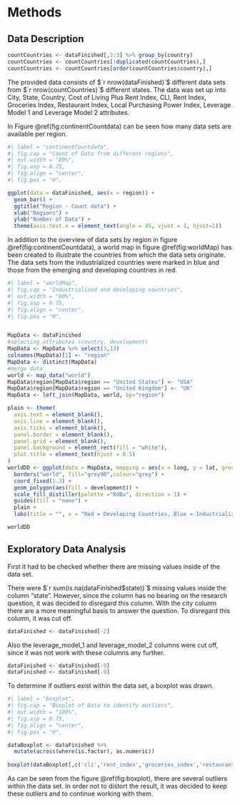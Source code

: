 # Methods

## Data Description

```r
countCountries <- dataFinished[,3:3] %>% group_by(country)
countCountries <- countCountries[!duplicated(countCountries),] 
countCountries <- countCountries[order(countCountries$country),]
```

The provided data consists of $`r nrow(dataFinished)`$ different data sets from $`r nrow(countCountries)`$ different states. The data was set up into City, State, Country, Cost of Living Plus Rent Index, CLI, Rent Index, Groceries Index, Restaurant Index, Local Purchasing Power Index, Leverage Model 1 and Leverage Model 2 attributes.

In Figure \@ref(fig:continentCountdata) can be seen how many data sets are available per region.

```r
#| label = "continentCountdata",
#| fig.cap = "Count of Data from different regions",
#| out.width = "80%",
#| fig.asp = 0.75,
#| fig.align = "center",
#| fig.pos = "H",

ggplot(data = dataFinished, aes(x = region)) +
  geom_bar() +
  ggtitle("Region - Count data") +
  xlab("Regions") +
  ylab("Number of Data") +
  theme(axis.text.x = element_text(angle = 45, vjust = 1, hjust=1))
```

In addition to the overview of data sets by region in figure \@ref(fig:continentCountdata), a world map in figure \@ref(fig:worldMap) has been created to illustrate the countries from which the data sets originate. The data sets from the industrialized countries were marked in blue and those from the emerging and developing countries in red.

```r
#| label = "worldMap",
#| fig.cap = "Industrialized and developing countries",
#| out.width = "80%",
#| fig.asp = 0.75,
#| fig.align = "center",
#| fig.pos = "H",


MapData <- dataFinished
#selecting attributes (country, development)
MapData <- MapData %>% select(3,13)
colnames(MapData)[1] <- "region"
MapData <- distinct(MapData)
#merge data
world <- map_data("world")
MapData$region[MapData$region == "United States"] <- "USA"
MapData$region[MapData$region == "United Kingdom"] <- "UK"
MapData <- left_join(MapData, world, by="region")

plain <- theme(
  axis.text = element_blank(),
  axis.line = element_blank(),
  axis.ticks = element_blank(),
  panel.border = element_blank(),
  panel.grid = element_blank(),
  panel.background = element_rect(fill = "white"),
  plot.title = element_text(hjust = 0.5)
)
worldDD <- ggplot(data = MapData, mapping = aes(x = long, y = lat, group = group)) +
  borders("world", fill="grey90",colour="grey") + 
  coord_fixed(1.3) +
  geom_polygon(aes(fill = development)) +
  scale_fill_distiller(palette ="RdBu", direction = 1) +
  guides(fill = "none") +
  plain +
  labs(title = "", x = "Red = Developing Countries, Blue = Industrialized Countries", y = "")

worldDD

```

## Exploratory Data Analysis

First it had to be checked whether there are missing values inside of the data set.

There were $`r sum(is.na(dataFinished$state))`$ missing values inside the column "state". 
However, since the column has no bearing on the research question, it was decided to disregard this column. With the city column there are a more meaningful basis to answer the question.
To disregard this column, it was cut off.

```r
dataFinished <- dataFinished[-2]
```

Also the leverage_model_1 and leverage_model_2 columns were cut off, since it was not work with these columns any further.

```r
dataFinished <- dataFinished[-9]
dataFinished <- dataFinished[-9]
```


To determine if outliers exist within the data set, a boxplot was drawn.

```r
#| label = "boxplot",
#| fig.cap = "Boxplot of Data to identify outliers",
#| out.width = "100%",
#| fig.asp = 0.75,
#| fig.align = "center",
#| fig.pos = "H",

dataBoxplot <- dataFinished %>%
  mutate(across(where(is.factor), as.numeric))
  
boxplot(dataBoxplot[,c('cli','rent_index','groceries_index','restaurant_price_index','local_purchasing_power_index')],names = c("Cli", "Rent", "Groceries", "Restaurant Price", "Purchasing Power"),cex.axis = 0.6)
```

As can be seen from the figure \@ref(fig:boxplot), there are several outliers within the data set. In order not to distort the result, it was decided to keep these outliers and to continue working with them.

\clearpage
